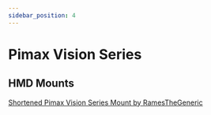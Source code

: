 ```yaml
---
sidebar_position: 4
---
```

# Pimax Vision Series

## HMD Mounts
[Shortened Pimax Vision Series Mount by RamesTheGeneric](https://github.com/Project-Babble/BabbleHardware/tree/main/3D-Printed_Parts/PimaxVisionSeries/RamesTheGeneric)